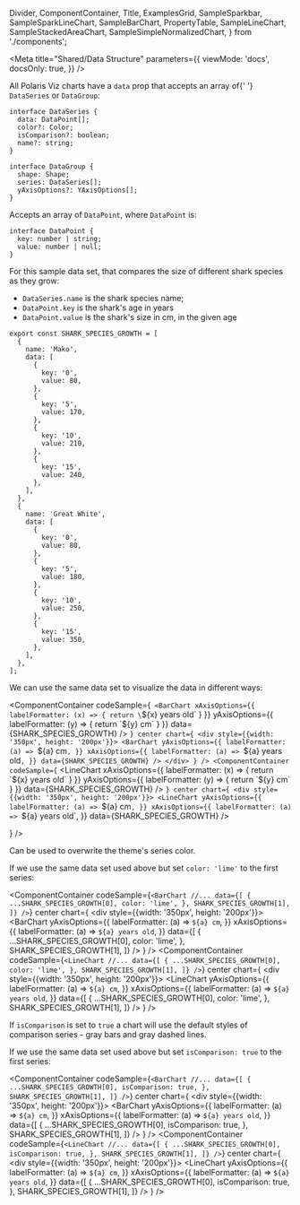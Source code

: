   Divider,
  ComponentContainer,
  Title,
  ExamplesGrid,
  SampleSparkbar,
  SampleSparkLineChart,
  SampleBarChart,
  PropertyTable,
  SampleLineChart,
  SampleStackedAreaChart,
  SampleSimpleNormalizedChart,
} from './components';


<Meta
  title="Shared/Data Structure"
  parameters={{
    viewMode: 'docs',
    docsOnly: true,
  }}
/>

<PolarisVizProvider>

<div style={{ margin: '0 auto', maxWidth: '800px', color: 'white'}}>
<Title>🧪 Data Structure</Title>

<p>
  All Polaris Viz charts have a <code>data</code> prop that accepts an array of{' '}
  <code>DataSeries</code> or <code>DataGroup</code>:
</p>

```tsx
interface DataSeries {
  data: DataPoint[];
  color?: Color;
  isComparison?: boolean;
  name?: string;
}
```

```tsx
interface DataGroup {
  shape: Shape;
  series: DataSeries[];
  yAxisOptions?: YAxisOptions[];
}
```

<Divider />
<Title type="h2">Properties</Title>

<Title type="h3">
  <code>DataSeries.data</code>
</Title>

Accepts an array of `DataPoint`, where `DataPoint` is:

```tsx
interface DataPoint {
  key: number | string;
  value: number | null;
}
```

<Title type="h4">Examples:</Title>
For this sample data set, that compares the size of different shark species as they
grow:

- <code>DataSeries.name</code> is the shark species name;
- <code>DataPoint.key</code> is the shark's age in years
- <code>DataPoint.value</code> is the shark's size in cm, in the given age

```tsx
export const SHARK_SPECIES_GROWTH = [
  {
    name: 'Mako',
    data: [
      {
        key: '0',
        value: 80,
      },
      {
        key: '5',
        value: 170,
      },
      {
        key: '10',
        value: 210,
      },
      {
        key: '15',
        value: 240,
      },
    ],
  },
  {
    name: 'Great White',
    data: [
      {
        key: '0',
        value: 80,
      },
      {
        key: '5',
        value: 180,
      },
      {
        key: '10',
        value: 250,
      },
      {
        key: '15',
        value: 350,
      },
    ],
  },
];
```

We can use the same data set to visualize the data in different ways:

<ExamplesGrid cols={2}>

<ComponentContainer
  codeSample={`
  <BarChart
    xAxisOptions={{
      labelFormatter: (x) => {
        return \`\${x} years old\`
      }
    }}
    yAxisOptions={{
      labelFormatter: (y) => {
        return \`\${y} cm\`
      }
    }}
    data={SHARK_SPECIES_GROWTH}
  />
`}
  center
  chart={
    <div style={{width: '350px', height: '200px'}}>
      <BarChart
        yAxisOptions={{
          labelFormatter: (a) => `${a} cm`,
        }}
        xAxisOptions={{
          labelFormatter: (a) => `${a} years old`,
        }}
        data={SHARK_SPECIES_GROWTH}
      />
    </div>
  }
/>
<ComponentContainer
  codeSample={`
  <LineChart
    xAxisOptions={{
      labelFormatter: (x) => {
        return \`\${x} years old\`
      }
    }}
    yAxisOptions={{
      labelFormatter: (y) => {
        return \`\${y} cm\`
      }
    }}
    data={SHARK_SPECIES_GROWTH}
  />
`}
  center
  chart={
    <div style={{width: '350px', height: '200px'}}>
      <LineChart
        yAxisOptions={{
          labelFormatter: (a) => `${a} cm`,
        }}
        xAxisOptions={{
          labelFormatter: (a) => `${a} years old`,
        }}
        data={SHARK_SPECIES_GROWTH}
      />
    </div>
  }
/>

</ExamplesGrid>

<Title type="h3">
  <code>DataSeries.color</code>
</Title>

Can be used to overwrite the <LinkTo kind='Shared/Themes/Theme Definition'>theme's series color</LinkTo>.


<Title type="h4">Examples:</Title>

If we use the same data set used above but set `color: 'lime'` to the first series:

<ExamplesGrid cols={2}>

<ComponentContainer
  codeSample={`
  <BarChart
     //...
     data={[
        {
          ...SHARK_SPECIES_GROWTH[0],
          color: 'lime',
        },
        SHARK_SPECIES_GROWTH[1],
      ]}
  />
`}
  center
  chart={
    <div style={{width: '350px', height: '200px'}}>
      <BarChart
        yAxisOptions={{
          labelFormatter: (a) => `${a} cm`,
        }}
        xAxisOptions={{
          labelFormatter: (a) => `${a} years old`,
        }}
        data={[
          {
            ...SHARK_SPECIES_GROWTH[0],
            color: 'lime',
          },
          SHARK_SPECIES_GROWTH[1],
        ]}
      />
    </div>
  }
/>
<ComponentContainer
  codeSample={`
  <LineChart
    //...
     data={[
      {
        ...SHARK_SPECIES_GROWTH[0],
        color: 'lime',
      },
      SHARK_SPECIES_GROWTH[1],
    ]}
  />
`}
  center
  chart={
    <div style={{width: '350px', height: '200px'}}>
      <LineChart
        yAxisOptions={{
          labelFormatter: (a) => `${a} cm`,
        }}
        xAxisOptions={{
          labelFormatter: (a) => `${a} years old`,
        }}
        data={[
          {
            ...SHARK_SPECIES_GROWTH[0],
            color: 'lime',
          },
          SHARK_SPECIES_GROWTH[1],
        ]}
      />
    </div>
  }
/>

</ExamplesGrid>

<Title type="h3">
  <code>DataSeries.isComparison</code>
</Title>

If `isComparison` is set to `true` a chart will use the default styles of comparison series - gray bars and gray dashed lines.

<Title type="h4">Examples:</Title>

If we use the same data set used above but set `isComparison: true` to the first series:

<ExamplesGrid cols={2}>

<ComponentContainer
  codeSample={`
  <BarChart
     //...
     data={[
        {
          ...SHARK_SPECIES_GROWTH[0],
          isComparison: true,
        },
        SHARK_SPECIES_GROWTH[1],
      ]}
  />
`}
  center
  chart={
    <div style={{width: '350px', height: '200px'}}>
      <BarChart
        yAxisOptions={{
          labelFormatter: (a) => `${a} cm`,
        }}
        xAxisOptions={{
          labelFormatter: (a) => `${a} years old`,
        }}
        data={[
          {
            ...SHARK_SPECIES_GROWTH[0],
            isComparison: true,
          },
          SHARK_SPECIES_GROWTH[1],
        ]}
      />
    </div>
  }
/>
<ComponentContainer
  codeSample={`
  <LineChart
    //...
     data={[
      {
        ...SHARK_SPECIES_GROWTH[0],
        isComparison: true,
      },
      SHARK_SPECIES_GROWTH[1],
    ]}
  />
`}
  center
  chart={
    <div style={{width: '350px', height: '200px'}}>
      <LineChart
        yAxisOptions={{
          labelFormatter: (a) => `${a} cm`,
        }}
        xAxisOptions={{
          labelFormatter: (a) => `${a} years old`,
        }}
        data={[
          {
            ...SHARK_SPECIES_GROWTH[0],
            isComparison: true,
          },
          SHARK_SPECIES_GROWTH[1],
        ]}
      />
    </div>
  }
/>

</ExamplesGrid>
</div>
</PolarisVizProvider>
